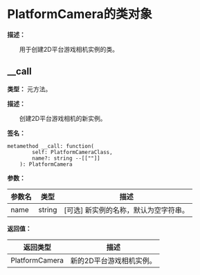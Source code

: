 # PlatformCamera的类对象

**描述：**

&emsp;&emsp;用于创建2D平台游戏相机实例的类。

## __call

**类型：** 元方法。

**描述：**

&emsp;&emsp;创建2D平台游戏相机的新实例。

**签名：**
```tl
metamethod __call: function(
		self: PlatformCameraClass,
		name?: string --[[""]]
	): PlatformCamera
```

**参数：**

| 参数名 | 类型 | 描述 |
| --- | --- | --- |
| name | string | [可选] 新实例的名称，默认为空字符串。 |

**返回值：**

| 返回类型 | 描述 |
| --- | --- |
| PlatformCamera | 新的2D平台游戏相机实例。 |